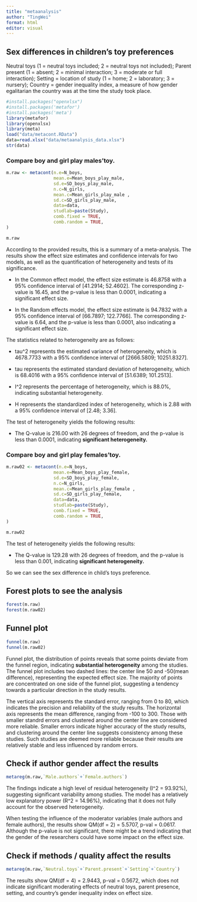 ```yaml
---
title: "metaanalysis"
author: "TingWei"
format: html
editor: visual
---
```


## Sex differences in children's toy preferences

Neutral toys (1 = neutral toys included; 2 = neutral toys not included); Parent present (1 = absent; 2 = minimal interaction; 3 = moderate or full interaction); Setting = location of study (1 = home; 2 = laboratory; 3 = nursery); Country = gender inequality index, a measure of how gender egalitarian the country was at the time the study took place.

```r
#install.packages("openxlsx")
#install.packages('metafor')
#install.packages('meta')
library(metafor)
library(openxlsx)
library(meta)
load("data/metacont.RData")
data=read.xlsx("data/metaanalysis_data.xlsx")
str(data)
```

### Compare boy and girl play males'toy.

```r
m.raw <- metacont(n.e=N_boys,
                  mean.e=Mean_boys_play_male,
                  sd.e=SD_boys_play_male,
                  n.c=N_girls,
                  mean.c=Mean_girls_play_male ,
                  sd.c=SD_girls_play_male,
                  data=data,
                  studlab=paste(Study),
                  comb.fixed = TRUE,
                  comb.random = TRUE,
)

m.raw
```

According to the provided results, this is a summary of a meta-analysis. The results show the effect size estimates and confidence intervals for two models, as well as the quantification of heterogeneity and tests of its significance.

-   In the Common effect model, the effect size estimate is 46.8758 with a 95% confidence interval of \[41.2914; 52.4602\]. The corresponding z-value is 16.45, and the p-value is less than 0.0001, indicating a significant effect size.

-   In the Random effects model, the effect size estimate is 94.7832 with a 95% confidence interval of \[66.7897; 122.7766\]. The corresponding z-value is 6.64, and the p-value is less than 0.0001, also indicating a significant effect size.

The statistics related to heterogeneity are as follows:

-   tau\^2 represents the estimated variance of heterogeneity, which is 4678.7733 with a 95% confidence interval of \[2666.5809; 10251.8327\].

-   tau represents the estimated standard deviation of heterogeneity, which is 68.4016 with a 95% confidence interval of \[51.6389; 101.2513\].

-   I\^2 represents the percentage of heterogeneity, which is 88.0%, indicating substantial heterogeneity.

-   H represents the standardized index of heterogeneity, which is 2.88 with a 95% confidence interval of \[2.48; 3.36\].

The test of heterogeneity yields the following results:

-   The Q-value is 216.00 with 26 degrees of freedom, and the p-value is less than 0.0001, indicating **significant heterogeneity.**

### Compare boy and girl play females'toy.

```r
m.raw02 <- metacont(n.e=N_boys,
                  mean.e=Mean_boys_play_female,
                  sd.e=SD_boys_play_female,
                  n.c=N_girls,
                  mean.c=Mean_girls_play_female ,
                  sd.c=SD_girls_play_female,
                  data=data,
                  studlab=paste(Study),
                  comb.fixed = TRUE,
                  comb.random = TRUE,
)

m.raw02
```

The test of heterogeneity yields the following results:

-   The Q-value is 129.28 with 26 degrees of freedom, and the p-value is less than 0.001, indicating **significant heterogeneity.**

So we can see the sex difference in child's toys preference.

## Forest plots to see the analysis

```r
forest(m.raw)
forest(m.raw02)
```

## Funnel plot

```r
funnel(m.raw)
funnel(m.raw02)
```

Funnel plot, the distribution of points reveals that some points deviate from the funnel region, indicating **substantial heterogeneity** among the studies. The funnel plot includes two dashed lines: the center line 50 and -50(mean difference), representing the expected effect size. The majority of points are concentrated on one side of the funnel plot, suggesting a tendency towards a particular direction in the study results.

The vertical axis represents the standard error, ranging from 0 to 80, which indicates the precision and reliability of the study results. The horizontal axis represents the mean difference, ranging from -100 to 300. Those with smaller standrd errors and clustered around the center line are considered more reliable. Smaller errors indicate higher accuracy of the study results, and clustering around the center line suggests consistency among these studies. Such studies are deemed more reliable because their results are relatively stable and less influenced by random errors.

## Check if author gender affect the results

```r
metareg(m.raw,`Male.authors`+`Female.authors`)

```

The findings indicate a high level of residual heterogeneity (I\^2 = 93.92%), suggesting significant variability among studies. The model has a relatively low explanatory power (R\^2 = 14.96%), indicating that it does not fully account for the observed heterogeneity.

When testing the influence of the moderator variables (male authors and female authors), the results show QM(df = 2) = 5.5707, p-val = 0.0617. Although the p-value is not significant, there might be a trend indicating that the gender of the researchers could have some impact on the effect size.

## Check if methods / quality affect the results

```r
metareg(m.raw,`Neutral.toys`+`Parent.present`+`Setting`+`Country`)

```

The results show QM(df = 4) = 2.9443, p-val = 0.5672, which does not indicate significant moderating effects of neutral toys, parent presence, setting, and country's gender inequality index on effect size.




